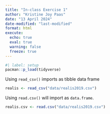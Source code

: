 ```yaml
---
title: "In-class Exercise 1"
author: "Kristine Joy Paas"
date: "13 April 2024"
date-modified: "last-modified"
format: html
execute: 
  echo: true
  eval: true
  warning: false
  freeze: true
---
```


```r
#| label: setup
pacman::p_load(tidyverse)
```

Using `read_csv()` imports as tibble data frame

```r
realis <- read_csv("data/realis2019.csv")
```

Using `read.csv()` will import as `data.frame`.

```r
realis.csv <- read.csv("data/realis2019.csv")
```
